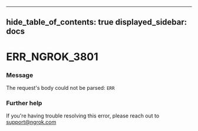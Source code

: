 

---
hide_table_of_contents: true
displayed_sidebar: docs
---


# ERR_NGROK_3801

### Message
The request's body could not be parsed: `ERR`

<ErrorDetails />



### Further help
If you're having trouble resolving this error, please reach out to [support@ngrok.com](mailto:support@ngrok.com?subject=Help%20with%20ERR_NGROK_3801)

